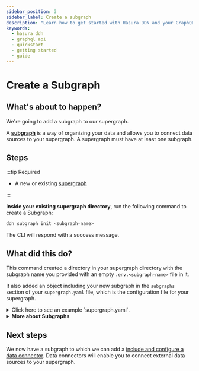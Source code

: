 ```yaml
---
sidebar_position: 3
sidebar_label: Create a subgraph
description: "Learn how to get started with Hasura DDN and your GraphQL API."
keywords:
  - hasura ddn
  - graphql api
  - quickstart
  - getting started
  - guide
---
```


# Create a Subgraph

## What's about to happen?

We're going to add a subgraph to our supergraph.

A [**subgraph**](/project-configuration/subgraphs.mdx) is a way of organizing your data and allows you to connect data
sources to your supergraph. A supergraph must have at least one subgraph.

## Steps

:::tip Required

- A new or existing [supergraph](/getting-started/01-init-supergraph.mdx)

:::

**Inside your existing supergraph directory**, run the following command to create a Subgraph:

```bash
ddn subgraph init <subgraph-name>
```

The CLI will respond with a success message.

## What did this do?

This command created a directory in your supergraph directory with the subgraph name you provided with an empty
`.env.<subgraph-name>` file in it.

It also added an object including your new subgraph in the `subgraphs` section of your `supergraph.yaml` file, which is
the configuration file for your supergraph.

<details>
  <summary>Click here to see an example `supergraph.yaml`.</summary>

```yaml
kind: Supergraph
version: v1
definition:
  supergraph_globals:
    generator:
      rootPath: ./supergraph
    envFile: ./supergraph/.env.supergraph
    includePaths:
      - ./supergraph/auth-config.hml
      - ./supergraph/compatibility-config.hml
      - ./supergraph/graphql-config.hml
  # highlight-start
  subgraphs:
    my-subgraph:
      generator:
        rootPath: my-subgraph/metadata
      envFile: my-subgraph/.env.my-subgraph
      includePaths:
        - my-subgraph
# highlight-end
```

</details>

<details>
  <summary>
    <strong>More about Subgraphs</strong>
  </summary>
  <h2>Subgraph independence</h2>

Subgraphs are used to maintain a logical separation of concerns and/or to allow different teams to work on different
parts of the supergraph at the same time without stepping on each other's toes. Usually, a subgraph is "owned" and
maintained by a team that owns the data source, (or more broadly "data domain") that it connects to. And by convention,
one data domain is allocated to one subgraph.

Subgraphs have their own permission model and own development lifecycles separate to that of the supergraph. They can be
developed, tested, and built independently while the supergraph guarantees the integrity of subgraph composition.
Meaning that the supergraph will only build, and generate an API if all subgraphs are in a valid state.

A subgraph is analogous to a microservice owned by a particular team.

When we talk about data domains, we're talking about the collection of data and operations for one area of the business
or team within the business. This could be a single database, a set of databases, a database and business logic, some
other 3rd party APIs, or a combination of all of these.

Subgraphs can reference each other, allowing, for example, the creation of relationships between them.

The supergraph is the composition of all subgraphs and their relationships but it does not care how they are structured
or organised into directories. That is up to the developer. The supergraph only cares that all metadata is valid and can
be compiled and built into an API. In this getting started section we propose best-practice for organising your
subgraphs, but it can be done however you choose.

{" "}

<h2>Naming</h2>
Let's say we're in an organisation and the data source we'll be connecting to is for customer profile data. The team responsible
for this data and some services related to it is called the "Customer Data" team. As such, we could create a `customer_data_team`
subgraph, reflecting the team's name, indicating that they're the ones who will be working on it. Or we could choose to be
more specific, we could name it `customer_profile` to reflect the data domain.

Another example, if we're working with a data source for a small project which we plan on using to contain all the data
for our whole project and it's all in PostgreSQL, we could name it `postgres_data`, to keep it simple. This one subgraph
would contain all the data domain specific metadata for the whole project.

</details>

## Next steps

We now have a subgraph to which we can add a
[include and configure a data connector](/getting-started/connect-to-data/index.mdx). Data connectors will enable you to
connect external data sources to your supergraph.
